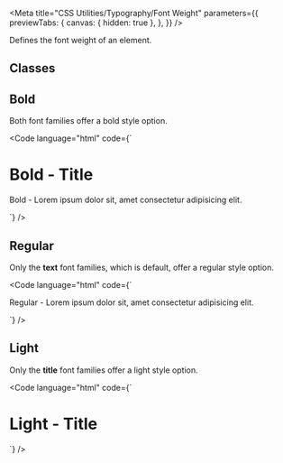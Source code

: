 
<Meta
  title="CSS Utilities/Typography/Font Weight"
  parameters={{
    previewTabs: {
      canvas: { hidden: true },
    },
  }}
/>

<Banner label="Font Weight" section="CSS Utilities" color="yellow" puzzle />

<Lead>Defines the font weight of an element.</Lead>

## Classes

<CssTypographyWeight />

## Bold

Both font families offer a bold style option.

<Code
  language="html"
  code={`
<h1 class="font-weight-bold title">Bold - Title</h1>
<p class="font-weight-bold">Bold - Lorem ipsum dolor sit, amet consectetur adipisicing elit.</p>
`}
/>

## Regular

Only the **text** font families, which is default, offer a regular style option.

<Code
  language="html"
  code={`
<p>Regular - Lorem ipsum dolor sit, amet consectetur adipisicing elit.</p>
`}
/>

## Light

Only the **title** font families offer a light style option.

<Code
  language="html"
  code={`
<h1 class="text-weight-light title">Light - Title</h1>
`}
/>

<Footer>
  <LinkCards>
    <LinkCard
      pageTitle="Foundation/Typography"
      description="Baloise Create is the corporate typeface. Its clear appearance underlines the modern and future-oriented brand expression."
    />
    <LinkCard
      pageTitle="Tokens/Overview"
      description="Design tokens serve as the definitive source for naming and storing design choices."
    />
  </LinkCards>
</Footer>
